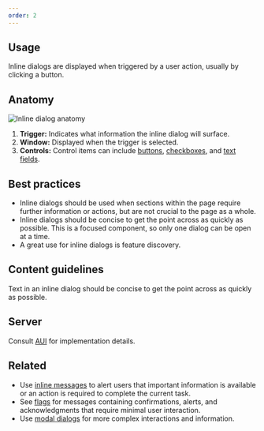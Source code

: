 ```yaml
---
order: 2
---
```


## Usage

Inline dialogs are displayed when triggered by a user action, usually by clicking a button.

## Anatomy

![Inline dialog anatomy](images/anatomy.png)

1. **Trigger:** Indicates what information the inline dialog will surface.
2. **Window:** Displayed when the trigger is selected.
3. **Controls:** Control items can include [buttons](/components/button), [checkboxes](/components/checkbox), and [text fields](/components/textfield).

## Best practices

- Inline dialogs should be used when sections within the page require further information or actions, but are not crucial to the page as a whole.
- Inline dialogs should be concise to get the point across as quickly as possible. This is a focused component, so only one dialog can be open at a time.
- A great use for inline dialogs is feature discovery.

## Content guidelines

Text in an inline dialog should be concise to get the point across as quickly as possible.

## Server

Consult [AUI](https://docs.atlassian.com/aui/latest/docs/inline-dialog.html) for implementation details.

## Related

- Use [inline messages](/components/inline-message) to alert users that important information is available or an action is required to complete the current task.
- See [flags](/components/flag) for messages containing confirmations, alerts, and acknowledgments that require minimal user interaction.
- Use [modal dialogs](/components/modal-dialog) for more complex interactions and information.
